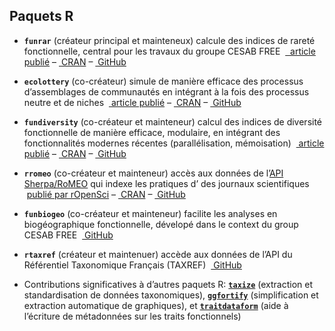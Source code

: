 ## Paquets R

* **`funrar`** (créateur principal et mainteneux)
\hfill\break calcule des indices de rareté fonctionnelle, central pour les travaux du groupe CESAB FREE
\hfill\break &nbsp;[\faFile*&nbsp; article publié](https://doi.org/10.1111/ddi.12629) -- [\faRProject&nbsp;CRAN](https://cran.r-project.org/package=funrar) -- [\faGithub&nbsp;GitHub](https://github.com/Rekyt/funrar)

* **`ecolottery`** (co-créateur)
\hfill\break simule de manière efficace des processus d'assemblages de communautés en intégrant à la fois des processus neutre et de niches
\hfill\break &nbsp;[\faFile*&nbsp;article publié](https://doi.org/10.1111/2041-210X.12918) -- [\faRProject&nbsp;CRAN](https://cran.r-project.org/package=ecolottery) -- [\faGithub&nbsp;GitHub](https://github.com/frmunoz/ecolottery)

* **`fundiversity`** (co-créateur et mainteneur)
\hfill\break calcul des indices de diversité fonctionnelle de manière efficace, modulaire, en intégrant des fonctionnalités modernes récentes (parallélisation, mémoisation)
\hfill\break &nbsp;[\faFile*&nbsp;article publié](https://doi.org/10.1111/ecog.06585) -- [\faRProject&nbsp;CRAN](https://cran.r-project.org/package=fundiversity) -- [\faGithub&nbsp;GitHub](https://github.com/bisaloo/fundiversity)

* **`rromeo`** (co-créateur et mainteneur)
\hfill\break accès aux données de l'[API Sherpa/RoMEO](https://v2.sherpa.ac.uk/romeo/) qui indexe les pratiques d'\textit{Open Access} des journaux scientifiques
\hfill\break&nbsp;[publié par rOpenSci](https://docs.ropensci.org/rromeo) -- [\faRProject&nbsp;CRAN](https://cran.r-project.org/package=rromeo) -- [\faGithub&nbsp;GitHub](https://github.com/ropensci/rromeo)

* **`funbiogeo`** (co-créateur et mainteneur)
\hfill\break facilite les analyses en biogéographique fonctionnelle, dévelopé dans le context du group CESAB FREE
\hfill\break &nbsp;[\faGithub&nbsp;GitHub](https://github.com/FRBCesab/funbiogeo)

* **`rtaxref`** (créateur et maintenuer)
\hfill\break accède aux données de l'API du Référentiel Taxonomique Français (TAXREF)
\hfill\break &nbsp;[\faGithub&nbsp;GitHub](https://github.com/Rekyt/rtaxref)

* Contributions significatives à d'autres paquets R: [**`taxize`**](https://cran.r-project.org/package=taxize) (extraction et standardisation de données taxonomiques), [**`ggfortify`**](https://cran.r-project.org/package=ggfortify) (simplification et extraction automatique de graphiques), et [**`traitdataform`**](https://cran.r-project.org/package=traitdataform) (aide à l'écriture de métadonnées sur les traits fonctionnels)

